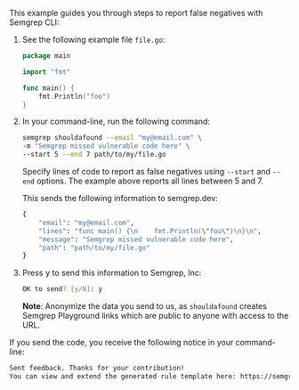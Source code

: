 
This example guides you through steps to report false negatives with Semgrep CLI:

1. See the following example file `file.go`:

    ```go                                    
    package main​
    
    import "fmt"
    
    func main() {
        fmt.Println("foo")
    }
    ```

1. In your command-line, run the following command:

    ```sh
    semgrep shouldafound --email "my@email.com" \
    -m "Semgrep missed vulnerable code here" \
    --start 5 --end 7 path/to/my/file.go
    ```

    Specify lines of code to report as false negatives using `--start` and `--end` options. The example above reports all lines between 5 and 7. 

    This sends the following information to semgrep.dev:

    ```sh
    {
        "email": "my@email.com",
        "lines": "func main() {\n    fmt.Println(\"foo\")\n}\n",
        "message": "Semgrep missed vulnerable code here",
        "path": "path/to/my/file.go"
    }
    ```

3. Press <kbd>y</kbd> to send this information to Semgrep, Inc:

    ```sh
    OK to send? [y/N]: y
    ```

    **Note**: Anonymize the data you send to us, as `shouldafound` creates Semgrep Playground links which are public to anyone with access to the URL.

If you send the code, you receive the following notice in your command-line:

```sh
Sent feedback. Thanks for your contribution!
You can view and extend the generated rule template here: https://semgrep.dev/s/ylAk
```
